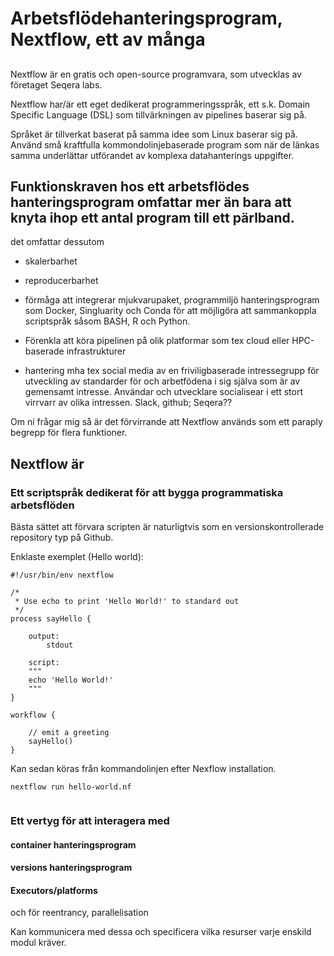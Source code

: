 # Arbetsflödehanteringsprogram, Nextflow, ett av många

## 

Nextflow är en gratis och open-source programvara, som utvecklas av företaget Seqera labs.

Nextflow har/är ett eget dedikerat programmeringsspråk, ett s.k. Domain Specific Language (DSL) som tillvärkningen av pipelines baserar sig på.

Språket är tillverkat baserat på samma idee som Linux baserar sig på. Använd små kraftfulla kommondolinjebaserade program som när de länkas samma underlättar utförandet av komplexa datahanterings uppgifter.

## Funktionskraven hos ett arbetsflödes hanteringsprogram omfattar mer än bara att knyta ihop ett antal program till ett pärlband.

det omfattar dessutom

-   skalerbarhet

-   reproducerbarhet

-   förmåga att integrerar mjukvarupaket, programmiljö hanteringsprogram som Docker, Singluarity och Conda för att möjligöra att sammankoppla scriptspråk såsom BASH, R och Python.

-   Förenkla att köra pipelinen på olik platformar som tex cloud eller HPC-baserade infrastrukturer

-   hantering mha tex social media av en friviligbaserade intressegrupp för utveckling av standarder för och arbetfödena i sig själva som är av gemensamt intresse. Användar och utvecklare socialisear i ett stort virrvarr av olika intressen. Slack, github; Seqera??

Om ni frågar mig så är det förvirrande att Nextflow används som ett paraply begrepp för flera funktioner.

## Nextflow är

### Ett scriptspråk dedikerat för att bygga programmatiska arbetsflöden

Bästa sättet att förvara scripten är naturligtvis som en versionskontrollerade repository typ på Github.

Enklaste exemplet (Hello world):

```         
#!/usr/bin/env nextflow

/*
 * Use echo to print 'Hello World!' to standard out
 */
process sayHello {

    output:
        stdout

    script:
    """
    echo 'Hello World!'
    """
}

workflow {

    // emit a greeting
    sayHello()
}
```

Kan sedan köras från kommandolinjen efter Nexflow installation.

```         
nextflow run hello-world.nf
```

```         
```

### Ett vertyg för att interagera med

#### container hanteringsprogram

#### versions hanteringsprogram

#### Executors/platforms

och för reentrancy, parallelisation

Kan kommunicera med dessa och specificera vilka resurser varje enskild modul kräver.

#### 
